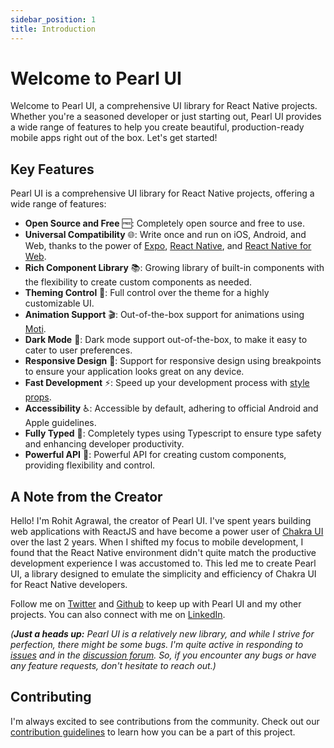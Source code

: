 ```yaml
---
sidebar_position: 1
title: Introduction
---
```


# Welcome to Pearl UI

Welcome to Pearl UI, a comprehensive UI library for React Native projects. Whether you're a seasoned developer or just starting out, Pearl UI provides a wide range of features to help you create beautiful, production-ready mobile apps right out of the box. Let's get started!

## Key Features

Pearl UI is a comprehensive UI library for React Native projects, offering a wide range of features:

- **Open Source and Free** 🆓: Completely open source and free to use.
- **Universal Compatibility** 🌐: Write once and run on iOS, Android, and Web, thanks to the power of [Expo](https://docs.expo.dev/), [React Native](https://reactnative.dev/), and [React Native for Web](https://necolas.github.io/react-native-web/).
- **Rich Component Library** 📚: Growing library of built-in components with the flexibility to create custom components as needed.
- **Theming Control** 🎨: Full control over the theme for a highly customizable UI.
- **Animation Support** 🎬: Out-of-the-box support for animations using [Moti](https://moti.fyi/).
- **Dark Mode** 🌙: Dark mode support out-of-the-box, to make it easy to cater to user preferences.
- **Responsive Design** 📱: Support for responsive design using breakpoints to ensure your application looks great on any device.
- **Fast Development** ⚡: Speed up your development process with [style props](https://docs.pearl-ui.dev/docs/core-features/style-props).
- **Accessibility** ♿: Accessible by default, adhering to official Android and Apple guidelines.
- **Fully Typed** 🦾: Completely types using Typescript to ensure type safety and enhancing developer productivity.
- **Powerful API** 💪: Powerful API for creating custom components, providing flexibility and control.

## A Note from the Creator

Hello! I'm Rohit Agrawal, the creator of Pearl UI. I've spent years building web applications with ReactJS and have become a power user of [Chakra UI](https://chakra-ui.com/) over the last 2 years. When I shifted my focus to mobile development, I found that the React Native environment didn't quite match the productive development experience I was accustomed to. This led me to create Pearl UI, a library designed to emulate the simplicity and efficiency of Chakra UI for React Native developers.

Follow me on [Twitter](https://twitter.com/_rohitagrawal_) and [Github](https://github.com/agrawal-rohit) to keep up with Pearl UI and my other projects. You can also connect with me on [LinkedIn](https://www.linkedin.com/in/rohitagrawal9009/).

_(**Just a heads up:** Pearl UI is a relatively new library, and while I strive for perfection, there might be some bugs. I'm quite active in responding to [issues](https://github.com/agrawal-rohit/pearl-ui/issues) and in the [discussion forum](https://github.com/agrawal-rohit/pearl-ui/discussions). So, if you encounter any bugs or have any feature requests, don't hesitate to reach out.)_

## Contributing

I'm always excited to see contributions from the community. Check out our [contribution guidelines](https://github.com/agrawal-rohit/pearl-ui/blob/main/CONTRIBUTING.md) to learn how you can be a part of this project.
